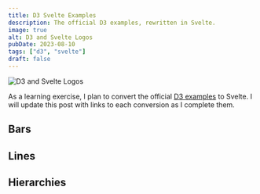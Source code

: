 ```yaml
---
title: D3 Svelte Examples
description: The official D3 examples, rewritten in Svelte.
image: true
alt: D3 and Svelte Logos
pubDate: 2023-08-10
tags: ["d3", "svelte"]
draft: false
---
```



![D3 and Svelte Logos](./_assets/d3-svelte.png)

As a learning exercise, I plan to convert the official [D3
examples](https://observablehq.com/@d3/gallery) to Svelte. I will update this
post with links to each conversion as I complete them.

## Bars

<Plots tag="bars" />

## Lines

<Plots tag="lines" />

## Hierarchies

<Plots tag="hierarchies" />
